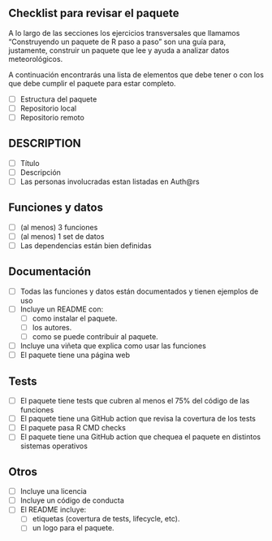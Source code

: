 ## Checklist para revisar el paquete {.appendix}

A lo largo de las secciones los ejercicios transversales que llamamos "Construyendo un paquete de R paso a paso" son una guía para, justamente, construir un paquete que lee y ayuda a analizar datos meteorológicos. 

A continuación encontrarás una lista de elementos que debe tener o con los que debe cumplir el paquete para estar completo. 

- [ ] Estructura del paquete
- [ ] Repositorio local
- [ ] Repositorio remoto

## DESCRIPTION

- [ ] Título
- [ ] Descripción
- [ ] Las personas involucradas estan listadas en Auth@rs

## Funciones y datos

- [ ] (al menos) 3 funciones
- [ ] (al menos) 1 set de datos
- [ ] Las dependencias están bien definidas

## Documentación

- [ ] Todas las funciones y datos están documentados y tienen ejemplos de uso
- [ ] Incluye un README con:
  - [ ] como instalar el paquete.
  - [ ] los autores. 
  - [ ] como se puede contribuir al paquete.  
- [ ] Incluye una viñeta que explica como usar las funciones
- [ ] El paquete tiene una página web

## Tests

- [ ] El paquete tiene tests que cubren al menos el 75% del código de las funciones
- [ ] El paquete tiene una GitHub action que revisa la covertura de los tests
- [ ] El paquete pasa R CMD checks
- [ ] El paquete tiene una GitHub action que chequea el paquete en distintos sistemas operativos

## Otros

- [ ] Incluye una licencia
- [ ] Incluye un código de conducta
- [ ] El README incluye:
  - [ ] etiquetas (covertura de tests, lifecycle, etc).
  - [ ] un logo para el paquete. 


